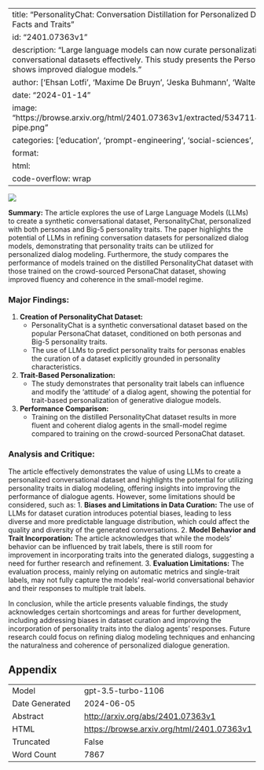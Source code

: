 
---
title: "PersonalityChat: Conversation Distillation for Personalized Dialog Modeling with Facts and Traits"
id: "2401.07363v1"
description: "Large language models can now curate personalization-focused conversational datasets effectively. This study presents the PersonalityChat dataset and shows improved dialogue models."
author: ['Ehsan Lotfi', 'Maxime De Bruyn', 'Jeska Buhmann', 'Walter Daelemans']
date: "2024-01-14"
image: "https://browse.arxiv.org/html/2401.07363v1/extracted/5347114/imgs/personalitychat-pipe.png"
categories: ['education', 'prompt-engineering', 'social-sciences', 'hci']
format:
  html:
    code-overflow: wrap
---

![](https://browse.arxiv.org/html/2401.07363v1/extracted/5347114/imgs/personalitychat-pipe.png)

**Summary:**
The article explores the use of Large Language Models (LLMs) to create a synthetic conversational dataset, PersonalityChat, personalized with both personas and Big-5 personality traits. The paper highlights the potential of LLMs in refining conversation datasets for personalized dialog models, demonstrating that personality traits can be utilized for personalized dialog modeling. Furthermore, the study compares the performance of models trained on the distilled PersonalityChat dataset with those trained on the crowd-sourced PersonaChat dataset, showing improved fluency and coherence in the small-model regime.

### Major Findings:
1. **Creation of PersonalityChat Dataset:**
   - PersonalityChat is a synthetic conversational dataset based on the popular PersonaChat dataset, conditioned on both personas and Big-5 personality traits.
   - The use of LLMs to predict personality traits for personas enables the curation of a dataset explicitly grounded in personality characteristics.

2. **Trait-Based Personalization:**
   - The study demonstrates that personality trait labels can influence and modify the 'attitude' of a dialog agent, showing the potential for trait-based personalization of generative dialogue models.

3. **Performance Comparison:**
   - Training on the distilled PersonalityChat dataset results in more fluent and coherent dialog agents in the small-model regime compared to training on the crowd-sourced PersonaChat dataset.

### Analysis and Critique:
The article effectively demonstrates the value of using LLMs to create a personalized conversational dataset and highlights the potential for utilizing personality traits in dialog modeling, offering insights into improving the performance of dialogue agents. However, some limitations should be considered, such as:
1. **Biases and Limitations in Data Curation:** The use of LLMs for dataset curation introduces potential biases, leading to less diverse and more predictable language distribution, which could affect the quality and diversity of the generated conversations.
2. **Model Behavior and Trait Incorporation:** The article acknowledges that while the models' behavior can be influenced by trait labels, there is still room for improvement in incorporating traits into the generated dialogs, suggesting a need for further research and refinement.
3. **Evaluation Limitations:** The evaluation process, mainly relying on automatic metrics and single-trait labels, may not fully capture the models' real-world conversational behavior and their responses to multiple trait labels.

In conclusion, while the article presents valuable findings, the study acknowledges certain shortcomings and areas for further development, including addressing biases in dataset curation and improving the incorporation of personality traits into the dialog agents' responses. Future research could focus on refining dialog modeling techniques and enhancing the naturalness and coherence of personalized dialogue generation.

## Appendix

|          |          |
|----------|----------|
| Model     | gpt-3.5-turbo-1106       |
| Date Generated     | 2024-06-05       |
| Abstract | [http://arxiv.org/abs/2401.07363v1](http://arxiv.org/abs/2401.07363v1)        |
| HTML     | [https://browse.arxiv.org/html/2401.07363v1](https://browse.arxiv.org/html/2401.07363v1)       |
| Truncated       | False       |
| Word Count       | 7867       |